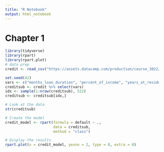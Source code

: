 ```yaml
---
title: "R Notebook"
output: html_notebook
---
```


# Chapter 1

```r
library(tidyverse)
library(rpart)
library(rpart.plot)
# data prep
credit <- read_csv("https://assets.datacamp.com/production/course_3022/datasets/credit.csv")
```

```r
set.seed(42)
vars <- c("months_loan_duration", "percent_of_income", "years_at_residence", "age", "default")
creditsub <- credit %>% select(vars)
idx <- sample(1:nrow(creditsub), 522)
creditsub <- creditsub[idx,]
```

```r
# Look at the data
str(creditsub)

# Create the model
credit_model <- rpart(formula = default ~ ., 
                      data = creditsub, 
                      method = "class")

# Display the results
rpart.plot(x = credit_model, yesno = 2, type = 0, extra = 0)
```

